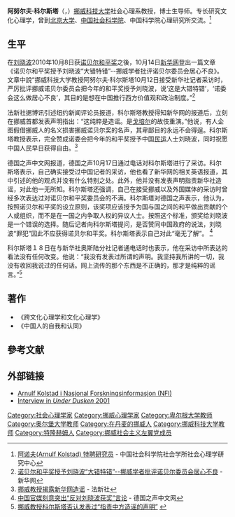 {{Infobox person
| honorific_prefix          = 
| name                      = 阿努尔夫·科尔斯塔<br>Arnulf Kolstad
| honorific_suffix          = 
| native_name               = 
| native_name_lang          = 
| image                     = Arnulf Kolstad 2014.jpg
| image_size                = 
| alt                       = 
| caption                   = Arnulf Kolstad (2014)
| birth_name                = 
| birth_date                = {{Birth date|1942|04|23|df=y}}
| birth_place               = 
| death_date={{dda|2020|5|21|1942|4|23}}
| nationality               = {{NOR}}
| education                 = 
| alma_mater                = 
| employer                  = [[挪威科技大学|挪威科技大学]]
| occupation = [[社会心理学|社会心理学]][[终身教授|终身教授]]
| known_for                 = 
}}

'''阿努尔夫·科尔斯塔'''（{{Lang-no|Arnulf Kolstad}}，{{bd|1942年|4月23日|2020年|5月21日|catIdx=Kolstad}}）[[挪威科技大学|挪威科技大学]]社会心理系教授，博士生导师。专长研究文化心理学，曾到[[北京大学|北京大学]]、[[中国社会科学院|中国社会科学院]]、中国科学院心理研究所交流。<ref>[http://socialpsy.cass.cn/yjtd/t20090721_22729.htm 阿诺夫(Arnulf Kolstad) 特聘研究员] {{Wayback|url=http://socialpsy.cass.cn/yjtd/t20090721_22729.htm |date=20110728043349 }} - 中国社会科学院社会学所社会心理学研究中心</ref>

==生平==
在[[刘晓波|刘晓波]]2010年10月8日获[[诺贝尔和平奖|诺贝尔和平奖]]之後，10月14日[[新华网|新华网]]登出一篇文章《诺贝尔和平奖授予刘晓波“大错特错”--挪威学者批评诺贝尔委员会居心不良》。文章中說“挪威科技大学教授阿努尔夫·科尔斯塔10月12日接受新华社记者采访时，严厉批评挪威诺贝尔委员会把今年的和平奖授予刘晓波，说‘这是大错特错’，‘诺委会这么做居心不良’，其目的是想在中国推行西方价值观和政治制度。”<ref>[http://news.xinhuanet.com/world/2010-10/14/c_12659763.htm 诺贝尔和平奖授予刘晓波“大错特错”--挪威学者批评诺贝尔委员会居心不良] {{Wayback|url=http://news.xinhuanet.com/world/2010-10/14/c_12659763.htm |date=20101017024849 }} - 新华网</ref>

法新社据博讯引述纽约新闻评论员报道，科尔斯塔教授得知新华网的报道后，立刻在挪威首都发表声明指出：“这纯粹是造谣。是[[戈培尔|戈培尔]]的故伎重演。”他说，有人企图假借挪威人的名义损害挪威诺贝尔奖的名声，其卑鄙目的永远不会得逞。科尔斯塔教授表示，完全赞成诺委会把今年的和平奖授予中国[[民运|民运]]人士刘晓波，同时祝愿中国人民早日获得自由。<ref>[http://www.chinese.rfi.fr/%E4%B8%AD%E5%9B%BD/20101015-%E6%8C%AA%E5%A8%81%E6%95%99%E6%8E%88%E6%8F%AD%E9%9C%B2%E6%96%B0%E5%8D%8E%E7%BD%91%E9%80%A0%E8%B0%A3 挪威教授揭露新华网造谣] {{Wayback|url=http://www.chinese.rfi.fr/%E4%B8%AD%E5%9B%BD/20101015-%E6%8C%AA%E5%A8%81%E6%95%99%E6%8E%88%E6%8F%AD%E9%9C%B2%E6%96%B0%E5%8D%8E%E7%BD%91%E9%80%A0%E8%B0%A3 |date=20101019001140 }} - 法新社</ref>

德国之声中文网报道，德国之声10月17日通过电话对科尔斯塔进行了采访。科尔斯塔表示，自己确实接受过中国记者的采访，他也看了新华网的相关英语报道，其中引述的他的观点并没有什么特别之处。此外，他并没有发表声明指责新华社造谣，对此他一无所知。科尔斯塔还强调，自己在接受挪威以及外国媒体的采访时曾经多次表达过对诺贝尔和平奖委员会的不满。科尔斯塔对德国之声表示，他认为，按照诺贝尔和平奖的设立原则，该奖项应该授予为国与国之间的和平做出贡献的个人或组织，而不是在一国之内争取人权的异议人士。按照这个标准，颁奖给刘晓波是一个错误的选择。随后记者向科尔斯塔提问，是否赞同中国政府的说法，刘晓波“罪犯”因此不应获得诺贝尔和平奖。科尔斯塔表示自己对此“毫无了解”。
<ref>[http://www.dw-world.de/dw/article/0,,6120114,00.html 中国官媒刻意突出“反对刘晓波获奖”言论] {{Wayback|url=http://www.dw-world.de/dw/article/0,,6120114,00.html |date=20101020122428 }} - 德国之声中文网</ref>

科尔斯塔１８日在与新华社奥斯陆分社记者通电话时也表示，他在采访中所表达的看法没有任何改变。他说：“我没有发表过所谓的声明。我坚持我所讲的一切，我没有收回我说过的任何话。网上流传的那个东西是不正确的，那才是纯粹的谣言。”<ref>[http://news.xinhuanet.com/world/2010-10/18/c_12673357.htm 挪威教授科尔斯塔否认发表过“指责中方造谣的声明”] {{webarchive|url=https://web.archive.org/web/20101125231627/http://news.xinhuanet.com/world/2010-10/18/c_12673357.htm |date=2010-11-25 }}</ref>

==著作==
*《跨文化心理学和文化心理学》
*《中国人的自我和认同》

==參考文献==
{{reflist}}

==外部链接==
{{Bibsys|Kolstad, Arnulf}}
* [http://dbh.nsd.uib.no/nfi/person/?Personnr=9117 Arnulf Kolstad i Nasjonal Forskningsinformasjon (NFI)] {{Wayback|url=http://dbh.nsd.uib.no/nfi/person/?Personnr=9117 |date=20070109091848 }}
* [https://web.archive.org/web/20070927002833/http://www.underdusken.no/html/2001/08/482.html Interview in ''Under Dusken'' 2001]

{{Authority control}}
{{DEFAULTSORT:Kolstad, Arnulf}}
[[Category:社会心理学家|Category:社会心理学家]]
[[Category:挪威心理学家|Category:挪威心理学家]]
[[Category:卑尔根大学教师|Category:卑尔根大学教师]]
[[Category:奥尔堡大学教师|Category:奥尔堡大学教师]]
[[Category:在丹麦的挪威人|Category:在丹麦的挪威人]]
[[Category:挪威科技大学教师|Category:挪威科技大学教师]]
[[Category:特隆赫姆人|Category:特隆赫姆人]]
[[Category:挪威社会主义左翼党成员|Category:挪威社会主义左翼党成员]]